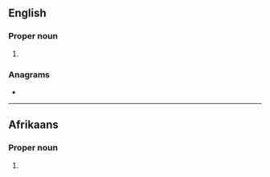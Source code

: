 {{also|hos|HOS|hô|hös|hős|hoš|hoş}}
==English==

===Proper noun===
{{en-proper noun}}

# {{abbreviation of|en|Hosea}}

===Anagrams===
* {{anagrams|en|a=hos|OHS|OHs|Osh|Soh|ohs|osh|sho|sho'|soh}}

----

==Afrikaans==

===Proper noun===
{{af-proper noun}}

# {{lb|af|biblical}} {{abbreviation of|af|Hosea}}